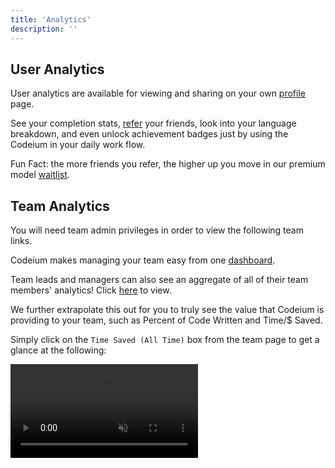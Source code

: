 ```yaml
---
title: 'Analytics'
description: ''
---
```


## User Analytics

User analytics are available for viewing and sharing on your own [profile](https://codeium.com/profile) page.

See your completion stats, [refer](https://codeium.com/referral) your friends, look into your language breakdown, and even unlock achievement badges just by using the Codeium in your daily work flow. 

<Tip>Fun Fact: the more friends you refer, the higher up you move in our premium model [waitlist](https://codeium.com/waitlist/gpt-4).</Tip>

## Team Analytics

<Note>You will need team admin privileges in order to view the following team links.</Note>

Codeium makes managing your team easy from one [dashboard](https://codeium.com/team/). 

Team leads and managers can also see an aggregate of all of their team members' analytics! Click [here](https://codeium.com/team/analytics) to view.

We further extrapolate this out for you to truly see the value that Codeium is providing to your team, such as Percent of Code Written and Time/$ Saved. 

Simply click on the `Time Saved (All Time)` box from the team page to get a glance at the following:

<video
  autoPlay
  muted
  loop
  playsInline
  className="w-full aspect-video"
  src="https://exafunction.github.io/public/demos/demo_subteam_analytics.mp4">
</video>